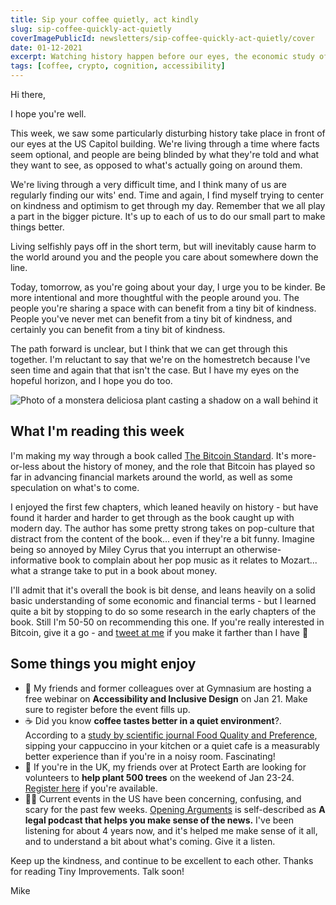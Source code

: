```yaml
---
title: Sip your coffee quietly, act kindly
slug: sip-coffee-quickly-act-quietly
coverImagePublicId: newsletters/sip-coffee-quickly-act-quietly/cover
date: 01-12-2021
excerpt: Watching history happen before our eyes, the economic study of bitcoin, accessibility, and drinking coffee in a quiet room.
tags: [coffee, crypto, cognition, accessibility]
---
```


Hi there,

I hope you're well.

This week, we saw some particularly disturbing history take place in front of our eyes at the US Capitol building. We're living through a time where facts seem optional, and people are being blinded by what they're told and what they want to see, as opposed to what's actually going on around them.

We're living through a very difficult time, and I think many of us are regularly finding our wits' end. Time and again, I find myself trying to center on kindness and optimism to get through my day. Remember that we all play a part in the bigger picture. It's up to each of us to do our small part to make things better.

Living selfishly pays off in the short term, but will inevitably cause harm to the world around you and the people you care about somewhere down the line.

Today, tomorrow, as you're going about your day, I urge you to be kinder. Be more intentional and more thoughtful with the people around you. The people you're sharing a space with can benefit from a tiny bit of kindness. People you've never met can benefit from a tiny bit of kindness, and certainly you can benefit from a tiny bit of kindness.

The path forward is unclear, but I think that we can get through this together. I'm reluctant to say that we're on the homestretch because I've seen time and again that that isn't the case. But I have my eyes on the hopeful horizon, and I hope you do too.

<Image
  publicId="newsletters/sip-coffee-quickly-act-quietly/cover"
  alt="Photo of a monstera deliciosa plant casting a shadow on a wall behind it"
  caption="Sometimes the light catches things just right."
/>

## What I'm reading this week

I'm making my way through a book called [The Bitcoin Standard](https://amzn.to/3btwyyR). It's more-or-less about the history of money, and the role that Bitcoin has played so far in advancing financial markets around the world, as well as some speculation on what's to come.

I enjoyed the first few chapters, which leaned heavily on history - but have found it harder and harder to get through as the book caught up with modern day. The author has some pretty strong takes on pop-culture that distract from the content of the book... even if they're a bit funny. Imagine being so annoyed by Miley Cyrus that you interrupt an otherwise-informative book to complain about her pop music as it relates to Mozart... what a strange take to put in a book about money.

I'll admit that it's overall the book is bit dense, and leans heavily on a solid basic understanding of some economic and financial terms - but I learned quite a bit by stopping to do so some research in the early chapters of the book. Still I'm 50-50 on recommending this one. If you're really interested in Bitcoin, give it a go - and [tweet at me](https://twitter.com/irreverentmike) if you make it farther than I have 🤣

## Some things you might enjoy

- 🎨 My friends and former colleagues over at Gymnasium are hosting a free webinar on **Accessibility and Inclusive Design** on Jan 21. Make sure to register before the event fills up.
- ☕️ Did you know **coffee tastes better in a quiet environment**?. According to a [study by scientific journal Food Quality and Preference](https://www.eatthis.com/news-how-noise-can-ruin-coffee-flavor/), sipping your cappuccino in your kitchen or a quiet cafe is a measurably better experience than if you're in a noisy room. Fascinating!
- 🌳 If you're in the UK, my friends over at Protect Earth are looking for volunteers to **help plant 500 trees** on the weekend of Jan 23-24. [Register here](https://www.protect.earth/events/planting-at-pantpurlais) if you're available.
- 👩‍⚖️ Current events in the US have been concerning, confusing, and scary for the past few weeks. [Opening Arguments](https://openargs.com/) is self-described as **A legal podcast that helps you make sense of the news.** I've been listening for about 4 years now, and it's helped me make sense of it all, and to understand a bit about what's coming. Give it a listen.

Keep up the kindness, and continue to be excellent to each other. Thanks for reading Tiny Improvements. Talk soon!

Mike
